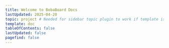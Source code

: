 ```yaml
---
title: Welcome to BobaBoard Docs
lastUpdated: 2025-04-20
topic: project # Needed for sidebar topic plugin to work if template is set to doc so sidebar will show on landing page
template: doc
tableOfContents: false
lastUpdated: false
pagefind: false
---
```



<CardGrid>
  <LinkCard
    title="Project Guide"
    href="/project/intro"
    description="Information on the BobaBoard's status and its features."
  />
  <LinkCard
    title="Development Guide"
    href="/development/intro"
    description="How to develop BobaBoard on your local system."
  />
  <LinkCard
    title="Volunteering Guide"
    href="volunteering/experience/intro"
    description="Interested in Volunteering? Start here."
  />
  <LinkCard
    title="User Guide"
    href="/users/intro"
    description="Explore the BobaBoard user experience."
  />
  <LinkCard
    title="REST API"
    href="/api"
    description="See all existing endpoints in the REST API for BobaBoard."
  />
</CardGrid>

